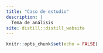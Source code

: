 ```yaml
---
title: "Caso de estudio"
description: |
  Tema de análisis
site: distill::distill_website
---
```


```r
knitr::opts_chunk$set(echo = FALSE)

```


